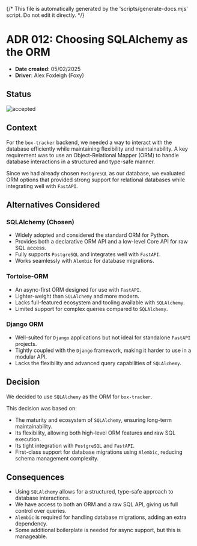 {/* This file is automatically generated by the 'scripts/generate-docs.mjs' script. Do not edit it directly. */}

<Meta title="Architectural Decisions/012: Sqlalchemy" />

# ADR 012: Choosing SQLAlchemy as the ORM

- **Date created**: 05/02/2025
- **Driver**: Alex Foxleigh (Foxy)

## Status

![accepted]

## Context

For the `box-tracker` backend, we needed a way to interact with the database efficiently while maintaining flexibility and maintainability. A key requirement was to use an Object-Relational Mapper (ORM) to handle database interactions in a structured and type-safe manner.

Since we had already chosen `PostgreSQL` as our database, we evaluated ORM options that provided strong support for relational databases while integrating well with `FastAPI`.

## Alternatives Considered

### SQLAlchemy (Chosen)

- Widely adopted and considered the standard ORM for Python.
- Provides both a declarative ORM API and a low-level Core API for raw SQL access.
- Fully supports `PostgreSQL` and integrates well with `FastAPI`.
- Works seamlessly with `Alembic` for database migrations.

### Tortoise-ORM

- An async-first ORM designed for use with `FastAPI`.
- Lighter-weight than `SQLAlchemy` and more modern.
- Lacks full-featured ecosystem and tooling available with `SQLAlchemy`.
- Limited support for complex queries compared to `SQLAlchemy`.

### Django ORM

- Well-suited for `Django` applications but not ideal for standalone `FastAPI` projects.
- Tightly coupled with the `Django` framework, making it harder to use in a modular API.
- Lacks the flexibility and advanced query capabilities of `SQLAlchemy`.

## Decision

We decided to use `SQLAlchemy` as the ORM for `box-tracker`.

This decision was based on:

- The maturity and ecosystem of `SQLAlchemy`, ensuring long-term maintainability.
- Its flexibility, allowing both high-level ORM features and raw SQL execution.
- Its tight integration with `PostgreSQL` and `FastAPI`.
- First-class support for database migrations using `Alembic`, reducing schema management complexity.

## Consequences

- Using `SQLAlchemy` allows for a structured, type-safe approach to database interactions.
- We have access to both an ORM and a raw SQL API, giving us full control over queries.
- `Alembic` is required for handling database migrations, adding an extra dependency.
- Some additional boilerplate is needed for async support, but this is manageable.

[proposed]: https://img.shields.io/badge/Proposed-yellow?style=for-the-badge
[accepted]: https://img.shields.io/badge/Accepted-green?style=for-the-badge
[superceded]: https://img.shields.io/badge/Superceded-orange?style=for-the-badge
[rejected]: https://img.shields.io/badge/Rejected-red?style=for-the-badge
[deprecated]: https://img.shields.io/badge/Deprecated-grey?style=for-the-badge

